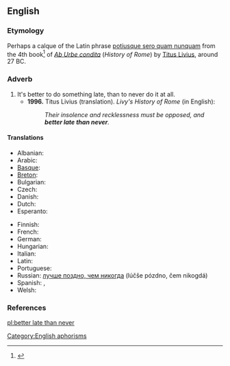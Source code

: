 ==English==

===Etymology===

Perhaps a calque of the Latin phrase [[potiusque sero quam nunquam]] from the 4th book<ref>{{cite web |url=http://mcadams.posc.mu.edu/txt/ah/Livy/Livy04.html |title=Livy's History of Rome |accessdate=May 29, 2007 |author=Butterfield, Bruce J. |date=1996 |format=HTML | publisher=Marquette University ([http://mu.edu mu.edu]) |language=English.}}</ref> of ''[[w:Ab Urbe condita (book)|Ab Urbe condita]]'' (''History of Rome'') by [[w:Livy|Titus Livius]], around 27 BC.

===Adverb===
{{infl|en|adverb|head=[[better]] [[late]] than [[never]]}}

# It's better to do something late, than to never do it at all.
#* '''1996.''' Titus Livius (translation). ''Livy's History of Rome'' (in English):
#*: ''Their insolence and recklessness must be opposed, and '''better late than never'''.''

====Translations====
{{trans-top|it's better do do something late, than to never do it at all}}
* Albanian: {{t|sq|më mirë vonë se kurrë|xs=Albanian}}
* Arabic: {{t|ar|أن يأتي متأخرا خير من أن لا يأتي أبدا|alt=أن يأتي متأخرًا خير من أن لا يأتي أبدًا|sc=Arab}}
* [[Basque]]: {{t|eu|hobe da berandu sekula baino|xs=Basque}}
* [[Breton]]: {{t|br|gwelloc'h diwezhat eget gwech ebet|xs=Breton}}
* Bulgarian: {{t|bg|по-добре късно отколкото никога|tr=po-dobre kusno otkolkoto nikoga|sc=Cyrl}}
* Czech: {{t-|cs|lepší pozdě než nikdy}}
* Danish: {{t|da|bedre sent end aldrig}}
* Dutch: {{t|nl|beter laat dan nooit}}
* Esperanto: {{t|eo|pli bone malfrue ol neniam|xs=Esperanto}}
{{trans-mid}}
* Finnish: {{t-|fi|parempi myöhään kuin ei milloinkaan}}
* French: {{t+|fr|mieux vaut tard que jamais}}
* German: {{t|de|besser spät als nie}}
* Hungarian: {{t+|hu|jobb későn, mint soha}}
* Italian: {{t|it|meglio tardi che mai}}
* Latin: {{t|la|potiusque sero quam nunquam}}
* Portuguese: {{t-|pt|antes tarde do que nunca}}
* Russian: [[лучше поздно, чем никогда]] (lúčše pózdno, čem nikogdá)
* Spanish: {{t|es|más vale tarde que nunca}}, {{t|es|nunca es tarde si la dicha es buena}}
* Welsh: {{t|cy|gwell hwyr na hwyrach|gwell rhywbryd na byth|xs=Welsh}}
{{trans-bottom}}

===References===
<references/>

[[Category:English aphorisms]]

[[pl:better late than never]]